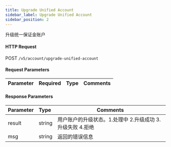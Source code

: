 ```yaml
---
title: Upgrade Unified Account
sidebar_label: Upgrade Unified Account
sidebar_position: 2
---
```

升级统一保证金账户

#### HTTP Request
POST `/v5/account/upgrade-unified-account`

#### Request Parameters
| Parameter | Required | Type | Comments|
|:----- |:-------|:-----|------ |


#### Response Parameters
| Parameter | Type | Comments|
|:----- |:-----|----- |
|result	|string	|用户账户的升级状态。1.处理中 2.升级成功 3.升级失败 4.拒绝
|msg |string |返回的错误信息